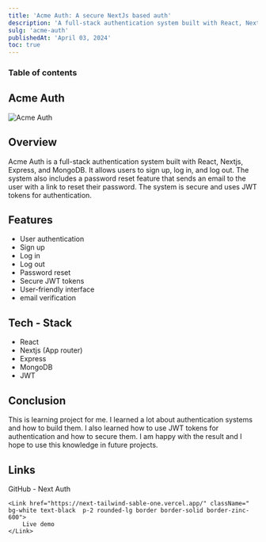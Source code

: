 ```yaml
---
title: 'Acme Auth: A secure NextJs based auth'
description: 'A full-stack authentication system built with React, Nextjs, Express, and MongoDB.'
sulg: 'acme-auth'
publishedAt: 'April 03, 2024'
toc: true
---
```


### Table of contents

## Acme Auth

<div>
  <img className='mx-auto rounded border border-white' src='/projects/acme-auth.png' width={400} height={400} alt='Acme Auth' />
</div>

## Overview

<p className='text-xl text-black dark:text-white sm:text-4xl'>
  Acme Auth is a full-stack authentication system built with React, Nextjs, Express, and MongoDB. It allows users to sign up, log
  in, and log out. The system also includes a password reset feature that sends an email to the user with a link to reset their
  password. The system is secure and uses JWT tokens for authentication.
</p>

## Features

- User authentication
- Sign up
- Log in
- Log out
- Password reset
- Secure JWT tokens
- User-friendly interface
- email verification

## Tech - Stack

- React
- Nextjs (App router)
- Express
- MongoDB
- JWT

## Conclusion

<p className='text-xl text-black dark:text-white sm:text-4xl'>
  This is learning project for me. I learned a lot about authentication systems and how to build them. I also learned how to use
  JWT tokens for authentication and how to secure them. I am happy with the result and I hope to use this knowledge in future
  projects.
</p>

## Links

<div className="flex justify-center gap-5 space-x-4 text-white">
    <Link href="https://github.com/Vivek-0206/next-auth" className=" bg-white text-black  p-2 rounded-lg border border-solid border-zinc-600">
        GitHub - Next Auth
    </Link>

    <Link href="https://next-tailwind-sable-one.vercel.app/" className=" bg-white text-black  p-2 rounded-lg border border-solid border-zinc-600">
        Live demo
    </Link>

</div>

